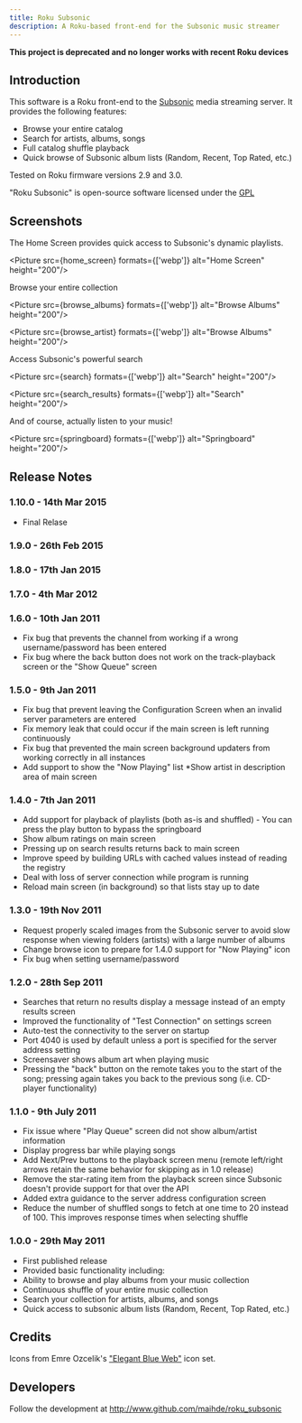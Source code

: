 ```yaml
---
title: Roku Subsonic
description: A Roku-based front-end for the Subsonic music streamer
---
```


**This project is deprecated and no longer works with recent Roku devices**

## Introduction

This software is a Roku front-end to the [Subsonic](https://subsonic.org) media streaming server.  It
provides the following features:
 * Browse your entire catalog
 * Search for artists, albums, songs
 * Full catalog shuffle playback
 * Quick browse of Subsonic album lists (Random, Recent, Top Rated, etc.)

 Tested on Roku firmware versions 2.9 and 3.0.

 "Roku Subsonic" is open-source software licensed under the [GPL](http://www.gnu.org/copyleft/gpl.html)

 ## Screenshots

The Home Screen provides quick access to Subsonic's dynamic playlists.

<Picture src={home_screen} formats={['webp']} alt="Home Screen" height="200"/>

Browse your entire collection

<Picture src={browse_albums} formats={['webp']} alt="Browse Albums" height="200"/>
 
<Picture src={browse_artist} formats={['webp']} alt="Browse Albums" height="200"/>


Access Subsonic's powerful search

<Picture src={search} formats={['webp']} alt="Search" height="200"/>

<Picture src={search_results} formats={['webp']} alt="Search" height="200"/>


And of course, actually listen to your music!

<Picture src={springboard} formats={['webp']} alt="Springboard" height="200"/>

## Release Notes

### 1.10.0 - 14th Mar 2015
* Final Relase

### 1.9.0 - 26th Feb 2015

### 1.8.0 - 17th Jan 2015

### 1.7.0 - 4th Mar 2012

### 1.6.0 - 10th Jan 2011
* Fix bug that prevents the channel from working if a wrong username/password has been entered
* Fix bug where the back button does not work on the track-playback screen or the "Show Queue" screen

### 1.5.0 - 9th Jan 2011
* Fix bug that prevent leaving the Configuration Screen when an invalid server parameters are entered
* Fix memory leak that could occur if the main screen is left running continuously
* Fix bug that prevented the main screen background updaters from working correctly in all instances
* Add support to show the "Now Playing" list
*Show artist in description area of main screen

### 1.4.0 - 7th Jan 2011
* Add support for playback of playlists (both as-is and shuffled) - You can press the play button to bypass the springboard
* Show album ratings on main screen
* Pressing up on search results returns back to main screen
* Improve speed by building URLs with cached values instead of reading the registry
* Deal with loss of server connection while program is running
* Reload main screen (in background) so that lists stay up to date

### 1.3.0 - 19th Nov 2011
* Request properly scaled images from the Subsonic server to avoid slow response when viewing folders (artists) with a large number of albums
* Change browse icon to prepare for 1.4.0 support for "Now Playing" icon
* Fix bug when setting username/password

### 1.2.0 - 28th Sep 2011
* Searches that return no results display a message instead of an empty results screen
* Improved the functionality of "Test Connection" on settings screen
* Auto-test the connectivity to the server on startup
* Port 4040 is used by default unless a port is specified for the server address setting
* Screensaver shows album art when playing music
* Pressing the "back" button on the remote takes you to the start of the song; pressing again takes you back to the previous song (i.e. CD-player functionality)

### 1.1.0 - 9th July 2011

* Fix issue where "Play Queue" screen did not show album/artist information
* Display progress bar while playing songs
* Add Next/Prev buttons to the playback screen menu (remote left/right arrows retain the same behavior for skipping as in 1.0 release)
* Remove the star-rating item from the playback screen since Subsonic doesn't provide support for that over the API
* Added extra guidance to the server address configuration screen
* Reduce the number of shuffled songs to fetch at one time to 20 instead of 100.  This improves response times when selecting shuffle

### 1.0.0 - 29th May 2011

* First published release
* Provided basic functionality including:
* Ability to browse and play albums from your music collection
* Continuous shuffle of your entire music collection
* Search your collection for artists, albums, and songs
* Quick access to subsonic album lists (Random, Recent, Top Rated, etc.)

## Credits
Icons from Emre Ozcelik's ["Elegant Blue Web"](http://www.iconfinder.com/search/?q=iconset%3Aellegant) icon set.

## Developers
Follow the development at http://www.github.com/maihde/roku_subsonic

